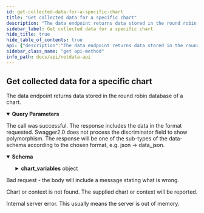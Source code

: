 ```yaml
---
id: get-collected-data-for-a-specific-chart
title: "Get collected data for a specific chart"
description: "The data endpoint returns data stored in the round robin database of a chart."
sidebar_label: Get collected data for a specific chart
hide_title: true
hide_table_of_contents: true
api: {"description":"The data endpoint returns data stored in the round robin database of a chart.","parameters":[{"name":"chart","in":"query","description":"The id of the chart as returned by the /charts call. Note chart or context must be specified","required":false,"allowEmptyValue":false,"schema":{"type":"string","format":"as returned by /charts","default":"system.cpu"}},{"name":"context","in":"query","description":"The context of the chart as returned by the /charts call. Note chart or context must be specified","required":false,"allowEmptyValue":false,"schema":{"type":"string","format":"as returned by /charts"}},{"name":"dimension","in":"query","description":"Zero, one or more dimension ids or names, as returned by the /chart call, separated with comma or pipe. Netdata simple patterns are supported.","required":false,"allowEmptyValue":false,"schema":{"type":"array","items":{"type":"string","format":"as returned by /charts"}}},{"name":"after","in":"query","description":"This parameter can either be an absolute timestamp specifying the starting point of the data to be returned, or a relative number of seconds (negative, relative to parameter: before). Netdata will assume it is a relative number if it is less that 3 years (in seconds). If not specified the default is -600 seconds. Netdata will adapt this parameter to the boundaries of the round robin database unless the allow_past option is specified.","required":true,"allowEmptyValue":false,"schema":{"type":"number","format":"integer","default":-600}},{"name":"before","in":"query","description":"This parameter can either be an absolute timestamp specifying the ending point of the data to be returned, or a relative number of seconds (negative), relative to the last collected timestamp. Netdata will assume it is a relative number if it is less than 3 years (in seconds). Netdata will adapt this parameter to the boundaries of the round robin database. The default is zero (i.e. the timestamp of the last value collected).","required":false,"schema":{"type":"number","format":"integer","default":0}},{"name":"points","in":"query","description":"The number of points to be returned. If not given, or it is <= 0, or it is bigger than the points stored in the round robin database for this chart for the given duration, all the available collected values for the given duration will be returned.","required":true,"allowEmptyValue":false,"schema":{"type":"number","format":"integer","default":20}},{"name":"chart_label_key","in":"query","description":"Specify the chart label keys that need to match for context queries as comma separated values. At least one matching key is needed to match the corresponding chart.","required":false,"allowEmptyValue":false,"schema":{"type":"string","format":"key1,key2,key3"}},{"name":"chart_labels_filter","in":"query","description":"Specify the chart label keys and values to match for context queries. All keys/values need to match for the chart to be included in the query. The labels are specified as key1:value1,key2:value2","required":false,"allowEmptyValue":false,"schema":{"type":"string","format":"key1:value1,key2:value2,key3:value3"}},{"name":"group","in":"query","description":"The grouping method. If multiple collected values are to be grouped in order to return fewer points, this parameters defines the method of grouping. methods supported \"min\", \"max\", \"average\", \"sum\", \"incremental-sum\". \"max\" is actually calculated on the absolute value collected (so it works for both positive and negative dimensions to return the most extreme value in either direction).","required":true,"allowEmptyValue":false,"schema":{"type":"string","enum":["min","max","average","median","stddev","sum","incremental-sum","ses","des","cv","countif","percentile","percentile25","percentile50","percentile75","percentile80","percentile90","percentile95","percentile97","percentile98","percentile99","trimmed-mean","trimmed-mean1","trimmed-mean2","trimmed-mean3","trimmed-mean5","trimmed-mean10","trimmed-mean15","trimmed-mean20","trimmed-mean25","trimmed-median","trimmed-median1","trimmed-median2","trimmed-median3","trimmed-median5","trimmed-median10","trimmed-median15","trimmed-median20","trimmed-median25"],"default":"average"}},{"name":"group_options","in":"query","description":"When the group function supports additional parameters, this field can be used to pass them to it. Currently only \"countif\" supports this.","required":false,"allowEmptyValue":false,"schema":{"type":"string"}},{"name":"gtime","in":"query","description":"The grouping number of seconds. This is used in conjunction with group=average to change the units of metrics (ie when the data is per-second, setting gtime=60 will turn them to per-minute).","required":false,"allowEmptyValue":false,"schema":{"type":"number","format":"integer","default":0}},{"name":"timeout","in":"query","description":"Specify a timeout value in milliseconds after which the agent will abort the query and return a 503 error. A value of 0 indicates no timeout.","required":false,"allowEmptyValue":false,"schema":{"type":"number","format":"integer","default":0}},{"name":"format","in":"query","description":"The format of the data to be returned.","required":true,"allowEmptyValue":false,"schema":{"type":"string","enum":["json","jsonp","csv","tsv","tsv-excel","ssv","ssvcomma","datatable","datasource","html","markdown","array","csvjsonarray"],"default":"json"}},{"name":"options","in":"query","description":"Options that affect data generation.","required":false,"allowEmptyValue":false,"schema":{"type":"array","items":{"type":"string","enum":["nonzero","flip","jsonwrap","min2max","seconds","milliseconds","abs","absolute","absolute-sum","null2zero","objectrows","google_json","percentage","unaligned","match-ids","match-names","showcustomvars","allow_past","anomaly-bit"]},"default":["seconds","jsonwrap"]}},{"name":"callback","in":"query","description":"For JSONP responses, the callback function name.","required":false,"allowEmptyValue":true,"schema":{"type":"string"}},{"name":"filename","in":"query","description":"Add Content-Disposition: attachment; filename= header to the response, that will instruct the browser to save the response with the given filename.","required":false,"allowEmptyValue":true,"schema":{"type":"string"}},{"name":"tqx","in":"query","description":"[Google Visualization API](https://developers.google.com/chart/interactive/docs/dev/implementing_data_source?hl=en) formatted parameter.","required":false,"allowEmptyValue":true,"schema":{"type":"string"}}],"responses":{"200":{"description":"The call was successful. The response includes the data in the format requested. Swagger2.0 does not process the discriminator field to show polymorphism. The response will be one of the sub-types of the data-schema according to the chosen format, e.g. json -> data_json.","content":{"application/json":{"schema":{"type":"object","discriminator":{"propertyName":"format"},"description":"Response will contain the appropriate subtype, e.g. data_json depending on the requested format.","properties":{"api":{"type":"number","description":"The API version this conforms to, currently 1."},"id":{"type":"string","description":"The unique id of the chart."},"name":{"type":"string","description":"The name of the chart."},"update_every":{"type":"number","description":"The update frequency of this chart, in seconds. One value every this amount of time is kept in the round robin database (independently of the current view)."},"view_update_every":{"type":"number","description":"The current view appropriate update frequency of this chart, in seconds. There is no point to request chart refreshes, using the same settings, more frequently than this."},"first_entry":{"type":"number","description":"The UNIX timestamp of the first entry (the oldest) in the round robin database (independently of the current view)."},"last_entry":{"type":"number","description":"The UNIX timestamp of the latest entry in the round robin database (independently of the current view)."},"after":{"type":"number","description":"The UNIX timestamp of the first entry (the oldest) returned in this response."},"before":{"type":"number","description":"The UNIX timestamp of the latest entry returned in this response."},"min":{"type":"number","description":"The minimum value returned in the current view. This can be used to size the y-series of the chart."},"max":{"type":"number","description":"The maximum value returned in the current view. This can be used to size the y-series of the chart."},"dimension_names":{"description":"The dimension names of the chart as returned in the current view.","type":"array","items":{"type":"string"}},"dimension_ids":{"description":"The dimension IDs of the chart as returned in the current view.","type":"array","items":{"type":"string"}},"latest_values":{"description":"The latest values collected for the chart (independently of the current view).","type":"array","items":{"type":"string"}},"view_latest_values":{"description":"The latest values returned with this response.","type":"array","items":{"type":"string"}},"dimensions":{"type":"number","description":"The number of dimensions returned."},"points":{"type":"number","description":"The number of rows / points returned."},"format":{"type":"string","description":"The format of the result returned."},"chart_variables":{"type":"object","additionalProperties":{"type":"object","properties":{"varname1":{"type":"number","format":"float"},"varname2":{"type":"number","format":"float"}}}}}}}}},"400":{"description":"Bad request - the body will include a message stating what is wrong."},"404":{"description":"Chart or context is not found. The supplied chart or context will be reported."},"500":{"description":"Internal server error. This usually means the server is out of memory."}},"method":"get","path":"/data","servers":[{"url":"https://registry.my-netdata.io/api/v1"},{"url":"http://registry.my-netdata.io/api/v1"}],"info":{"title":"Netdata API","description":"Real-time performance and health monitoring.","version":"1.33.1"},"postman":{"name":"Get collected data for a specific chart","description":{"content":"The data endpoint returns data stored in the round robin database of a chart.","type":"text/plain"},"url":{"path":["data"],"host":["{{baseUrl}}"],"query":[{"disabled":false,"description":{"content":"The id of the chart as returned by the /charts call. Note chart or context must be specified","type":"text/plain"},"key":"chart","value":""},{"disabled":false,"description":{"content":"The context of the chart as returned by the /charts call. Note chart or context must be specified","type":"text/plain"},"key":"context","value":""},{"disabled":false,"description":{"content":"Zero, one or more dimension ids or names, as returned by the /chart call, separated with comma or pipe. Netdata simple patterns are supported.","type":"text/plain"},"key":"dimension","value":""},{"disabled":false,"description":{"content":"(Required) This parameter can either be an absolute timestamp specifying the starting point of the data to be returned, or a relative number of seconds (negative, relative to parameter: before). Netdata will assume it is a relative number if it is less that 3 years (in seconds). If not specified the default is -600 seconds. Netdata will adapt this parameter to the boundaries of the round robin database unless the allow_past option is specified.","type":"text/plain"},"key":"after","value":""},{"disabled":false,"description":{"content":"This parameter can either be an absolute timestamp specifying the ending point of the data to be returned, or a relative number of seconds (negative), relative to the last collected timestamp. Netdata will assume it is a relative number if it is less than 3 years (in seconds). Netdata will adapt this parameter to the boundaries of the round robin database. The default is zero (i.e. the timestamp of the last value collected).","type":"text/plain"},"key":"before","value":""},{"disabled":false,"description":{"content":"(Required) The number of points to be returned. If not given, or it is <= 0, or it is bigger than the points stored in the round robin database for this chart for the given duration, all the available collected values for the given duration will be returned.","type":"text/plain"},"key":"points","value":""},{"disabled":false,"description":{"content":"Specify the chart label keys that need to match for context queries as comma separated values. At least one matching key is needed to match the corresponding chart.","type":"text/plain"},"key":"chart_label_key","value":""},{"disabled":false,"description":{"content":"Specify the chart label keys and values to match for context queries. All keys/values need to match for the chart to be included in the query. The labels are specified as key1:value1,key2:value2","type":"text/plain"},"key":"chart_labels_filter","value":""},{"disabled":false,"description":{"content":"(Required) The grouping method. If multiple collected values are to be grouped in order to return fewer points, this parameters defines the method of grouping. methods supported \"min\", \"max\", \"average\", \"sum\", \"incremental-sum\". \"max\" is actually calculated on the absolute value collected (so it works for both positive and negative dimensions to return the most extreme value in either direction).","type":"text/plain"},"key":"group","value":""},{"disabled":false,"description":{"content":"When the group function supports additional parameters, this field can be used to pass them to it. Currently only \"countif\" supports this.","type":"text/plain"},"key":"group_options","value":""},{"disabled":false,"description":{"content":"The grouping number of seconds. This is used in conjunction with group=average to change the units of metrics (ie when the data is per-second, setting gtime=60 will turn them to per-minute).","type":"text/plain"},"key":"gtime","value":""},{"disabled":false,"description":{"content":"Specify a timeout value in milliseconds after which the agent will abort the query and return a 503 error. A value of 0 indicates no timeout.","type":"text/plain"},"key":"timeout","value":""},{"disabled":false,"description":{"content":"(Required) The format of the data to be returned.","type":"text/plain"},"key":"format","value":""},{"disabled":false,"description":{"content":"Options that affect data generation.","type":"text/plain"},"key":"options","value":""},{"disabled":false,"description":{"content":"For JSONP responses, the callback function name.","type":"text/plain"},"key":"callback","value":""},{"disabled":false,"description":{"content":"Add Content-Disposition: attachment; filename= header to the response, that will instruct the browser to save the response with the given filename.","type":"text/plain"},"key":"filename","value":""},{"disabled":false,"description":{"content":"[Google Visualization API](https://developers.google.com/chart/interactive/docs/dev/implementing_data_source?hl=en) formatted parameter.","type":"text/plain"},"key":"tqx","value":""}],"variable":[]},"header":[{"key":"Accept","value":"application/json"}],"method":"GET"}}
sidebar_class_name: "get api-method"
info_path: docs/api/netdata-api
---
```



## Get collected data for a specific chart



The data endpoint returns data stored in the round robin database of a chart.

<details style={{"marginBottom":"1rem"}} data-collapsed={false} open={true}><summary style={{}}><strong>Query Parameters</strong></summary><div><ul><ParamsItem className={"paramsItem"} param={{"name":"chart","in":"query","description":"The id of the chart as returned by the /charts call. Note chart or context must be specified","required":false,"allowEmptyValue":false,"schema":{"type":"string","format":"as returned by /charts","default":"system.cpu"}}}></ParamsItem><ParamsItem className={"paramsItem"} param={{"name":"context","in":"query","description":"The context of the chart as returned by the /charts call. Note chart or context must be specified","required":false,"allowEmptyValue":false,"schema":{"type":"string","format":"as returned by /charts"}}}></ParamsItem><ParamsItem className={"paramsItem"} param={{"name":"dimension","in":"query","description":"Zero, one or more dimension ids or names, as returned by the /chart call, separated with comma or pipe. Netdata simple patterns are supported.","required":false,"allowEmptyValue":false,"schema":{"type":"array","items":{"type":"string","format":"as returned by /charts"}}}}></ParamsItem><ParamsItem className={"paramsItem"} param={{"name":"after","in":"query","description":"This parameter can either be an absolute timestamp specifying the starting point of the data to be returned, or a relative number of seconds (negative, relative to parameter: before). Netdata will assume it is a relative number if it is less that 3 years (in seconds). If not specified the default is -600 seconds. Netdata will adapt this parameter to the boundaries of the round robin database unless the allow_past option is specified.","required":true,"allowEmptyValue":false,"schema":{"type":"number","format":"integer","default":-600}}}></ParamsItem><ParamsItem className={"paramsItem"} param={{"name":"before","in":"query","description":"This parameter can either be an absolute timestamp specifying the ending point of the data to be returned, or a relative number of seconds (negative), relative to the last collected timestamp. Netdata will assume it is a relative number if it is less than 3 years (in seconds). Netdata will adapt this parameter to the boundaries of the round robin database. The default is zero (i.e. the timestamp of the last value collected).","required":false,"schema":{"type":"number","format":"integer","default":0}}}></ParamsItem><ParamsItem className={"paramsItem"} param={{"name":"points","in":"query","description":"The number of points to be returned. If not given, or it is <= 0, or it is bigger than the points stored in the round robin database for this chart for the given duration, all the available collected values for the given duration will be returned.","required":true,"allowEmptyValue":false,"schema":{"type":"number","format":"integer","default":20}}}></ParamsItem><ParamsItem className={"paramsItem"} param={{"name":"chart_label_key","in":"query","description":"Specify the chart label keys that need to match for context queries as comma separated values. At least one matching key is needed to match the corresponding chart.","required":false,"allowEmptyValue":false,"schema":{"type":"string","format":"key1,key2,key3"}}}></ParamsItem><ParamsItem className={"paramsItem"} param={{"name":"chart_labels_filter","in":"query","description":"Specify the chart label keys and values to match for context queries. All keys/values need to match for the chart to be included in the query. The labels are specified as key1:value1,key2:value2","required":false,"allowEmptyValue":false,"schema":{"type":"string","format":"key1:value1,key2:value2,key3:value3"}}}></ParamsItem><ParamsItem className={"paramsItem"} param={{"name":"group","in":"query","description":"The grouping method. If multiple collected values are to be grouped in order to return fewer points, this parameters defines the method of grouping. methods supported \"min\", \"max\", \"average\", \"sum\", \"incremental-sum\". \"max\" is actually calculated on the absolute value collected (so it works for both positive and negative dimensions to return the most extreme value in either direction).","required":true,"allowEmptyValue":false,"schema":{"type":"string","enum":["min","max","average","median","stddev","sum","incremental-sum","ses","des","cv","countif","percentile","percentile25","percentile50","percentile75","percentile80","percentile90","percentile95","percentile97","percentile98","percentile99","trimmed-mean","trimmed-mean1","trimmed-mean2","trimmed-mean3","trimmed-mean5","trimmed-mean10","trimmed-mean15","trimmed-mean20","trimmed-mean25","trimmed-median","trimmed-median1","trimmed-median2","trimmed-median3","trimmed-median5","trimmed-median10","trimmed-median15","trimmed-median20","trimmed-median25"],"default":"average"}}}></ParamsItem><ParamsItem className={"paramsItem"} param={{"name":"group_options","in":"query","description":"When the group function supports additional parameters, this field can be used to pass them to it. Currently only \"countif\" supports this.","required":false,"allowEmptyValue":false,"schema":{"type":"string"}}}></ParamsItem><ParamsItem className={"paramsItem"} param={{"name":"gtime","in":"query","description":"The grouping number of seconds. This is used in conjunction with group=average to change the units of metrics (ie when the data is per-second, setting gtime=60 will turn them to per-minute).","required":false,"allowEmptyValue":false,"schema":{"type":"number","format":"integer","default":0}}}></ParamsItem><ParamsItem className={"paramsItem"} param={{"name":"timeout","in":"query","description":"Specify a timeout value in milliseconds after which the agent will abort the query and return a 503 error. A value of 0 indicates no timeout.","required":false,"allowEmptyValue":false,"schema":{"type":"number","format":"integer","default":0}}}></ParamsItem><ParamsItem className={"paramsItem"} param={{"name":"format","in":"query","description":"The format of the data to be returned.","required":true,"allowEmptyValue":false,"schema":{"type":"string","enum":["json","jsonp","csv","tsv","tsv-excel","ssv","ssvcomma","datatable","datasource","html","markdown","array","csvjsonarray"],"default":"json"}}}></ParamsItem><ParamsItem className={"paramsItem"} param={{"name":"options","in":"query","description":"Options that affect data generation.","required":false,"allowEmptyValue":false,"schema":{"type":"array","items":{"type":"string","enum":["nonzero","flip","jsonwrap","min2max","seconds","milliseconds","abs","absolute","absolute-sum","null2zero","objectrows","google_json","percentage","unaligned","match-ids","match-names","showcustomvars","allow_past","anomaly-bit"]},"default":["seconds","jsonwrap"]}}}></ParamsItem><ParamsItem className={"paramsItem"} param={{"name":"callback","in":"query","description":"For JSONP responses, the callback function name.","required":false,"allowEmptyValue":true,"schema":{"type":"string"}}}></ParamsItem><ParamsItem className={"paramsItem"} param={{"name":"filename","in":"query","description":"Add Content-Disposition: attachment; filename= header to the response, that will instruct the browser to save the response with the given filename.","required":false,"allowEmptyValue":true,"schema":{"type":"string"}}}></ParamsItem><ParamsItem className={"paramsItem"} param={{"name":"tqx","in":"query","description":"[Google Visualization API](https://developers.google.com/chart/interactive/docs/dev/implementing_data_source?hl=en) formatted parameter.","required":false,"allowEmptyValue":true,"schema":{"type":"string"}}}></ParamsItem></ul></div></details><div><ApiTabs><TabItem label={"200"} value={"200"}><div>

The call was successful. The response includes the data in the format requested. Swagger2.0 does not process the discriminator field to show polymorphism. The response will be one of the sub-types of the data-schema according to the chosen format, e.g. json -> data_json.

</div><div><MimeTabs groupId={"mime-type"}><TabItem label={"application/json"} value={"application/json"}><SchemaTabs groupId={"schema-tabs"}><TabItem label={"Schema"} value={"Schema"}><details style={{}} data-collapsed={false} open={true}><summary style={{"textAlign":"left"}}><strong>Schema</strong></summary><div style={{"textAlign":"left","marginLeft":"1rem"}}></div><ul style={{"marginLeft":"1rem"}}><SchemaItem collapsible={false} name={"api"} required={false} schemaDescription={"The API version this conforms to, currently 1."} schemaName={"number"} qualifierMessage={undefined} defaultValue={undefined}></SchemaItem><SchemaItem collapsible={false} name={"id"} required={false} schemaDescription={"The unique id of the chart."} schemaName={"string"} qualifierMessage={undefined} defaultValue={undefined}></SchemaItem><SchemaItem collapsible={false} name={"name"} required={false} schemaDescription={"The name of the chart."} schemaName={"string"} qualifierMessage={undefined} defaultValue={undefined}></SchemaItem><SchemaItem collapsible={false} name={"update_every"} required={false} schemaDescription={"The update frequency of this chart, in seconds. One value every this amount of time is kept in the round robin database (independently of the current view)."} schemaName={"number"} qualifierMessage={undefined} defaultValue={undefined}></SchemaItem><SchemaItem collapsible={false} name={"view_update_every"} required={false} schemaDescription={"The current view appropriate update frequency of this chart, in seconds. There is no point to request chart refreshes, using the same settings, more frequently than this."} schemaName={"number"} qualifierMessage={undefined} defaultValue={undefined}></SchemaItem><SchemaItem collapsible={false} name={"first_entry"} required={false} schemaDescription={"The UNIX timestamp of the first entry (the oldest) in the round robin database (independently of the current view)."} schemaName={"number"} qualifierMessage={undefined} defaultValue={undefined}></SchemaItem><SchemaItem collapsible={false} name={"last_entry"} required={false} schemaDescription={"The UNIX timestamp of the latest entry in the round robin database (independently of the current view)."} schemaName={"number"} qualifierMessage={undefined} defaultValue={undefined}></SchemaItem><SchemaItem collapsible={false} name={"after"} required={false} schemaDescription={"The UNIX timestamp of the first entry (the oldest) returned in this response."} schemaName={"number"} qualifierMessage={undefined} defaultValue={undefined}></SchemaItem><SchemaItem collapsible={false} name={"before"} required={false} schemaDescription={"The UNIX timestamp of the latest entry returned in this response."} schemaName={"number"} qualifierMessage={undefined} defaultValue={undefined}></SchemaItem><SchemaItem collapsible={false} name={"min"} required={false} schemaDescription={"The minimum value returned in the current view. This can be used to size the y-series of the chart."} schemaName={"number"} qualifierMessage={undefined} defaultValue={undefined}></SchemaItem><SchemaItem collapsible={false} name={"max"} required={false} schemaDescription={"The maximum value returned in the current view. This can be used to size the y-series of the chart."} schemaName={"number"} qualifierMessage={undefined} defaultValue={undefined}></SchemaItem><SchemaItem collapsible={false} name={"dimension_names"} required={false} schemaDescription={"The dimension names of the chart as returned in the current view."} schemaName={"string[]"} qualifierMessage={undefined} defaultValue={undefined}></SchemaItem><SchemaItem collapsible={false} name={"dimension_ids"} required={false} schemaDescription={"The dimension IDs of the chart as returned in the current view."} schemaName={"string[]"} qualifierMessage={undefined} defaultValue={undefined}></SchemaItem><SchemaItem collapsible={false} name={"latest_values"} required={false} schemaDescription={"The latest values collected for the chart (independently of the current view)."} schemaName={"string[]"} qualifierMessage={undefined} defaultValue={undefined}></SchemaItem><SchemaItem collapsible={false} name={"view_latest_values"} required={false} schemaDescription={"The latest values returned with this response."} schemaName={"string[]"} qualifierMessage={undefined} defaultValue={undefined}></SchemaItem><SchemaItem collapsible={false} name={"dimensions"} required={false} schemaDescription={"The number of dimensions returned."} schemaName={"number"} qualifierMessage={undefined} defaultValue={undefined}></SchemaItem><SchemaItem collapsible={false} name={"points"} required={false} schemaDescription={"The number of rows / points returned."} schemaName={"number"} qualifierMessage={undefined} defaultValue={undefined}></SchemaItem><SchemaItem collapsible={true} className={"schemaItem"}><details style={{}}><summary style={{}}><strong>chart_variables</strong><span style={{"opacity":"0.6"}}> object</span></summary><div style={{"marginLeft":"1rem"}}><li><div><code>property name*</code><span style={{"opacity":"0.6"}}> object</span></div></li></div></details></SchemaItem></ul></details></TabItem><TabItem label={"Example (from schema)"} value={"Example (from schema)"}><ResponseSamples responseExample={"{\n  \"api\": 0,\n  \"id\": \"string\",\n  \"name\": \"string\",\n  \"update_every\": 0,\n  \"view_update_every\": 0,\n  \"first_entry\": 0,\n  \"last_entry\": 0,\n  \"after\": 0,\n  \"before\": 0,\n  \"min\": 0,\n  \"max\": 0,\n  \"dimension_names\": [\n    \"string\"\n  ],\n  \"dimension_ids\": [\n    \"string\"\n  ],\n  \"latest_values\": [\n    \"string\"\n  ],\n  \"view_latest_values\": [\n    \"string\"\n  ],\n  \"dimensions\": 0,\n  \"points\": 0,\n  \"format\": \"string\",\n  \"chart_variables\": {}\n}"} language={"json"}></ResponseSamples></TabItem></SchemaTabs></TabItem></MimeTabs></div></TabItem><TabItem label={"400"} value={"400"}><div>

Bad request - the body will include a message stating what is wrong.

</div><div></div></TabItem><TabItem label={"404"} value={"404"}><div>

Chart or context is not found. The supplied chart or context will be reported.

</div><div></div></TabItem><TabItem label={"500"} value={"500"}><div>

Internal server error. This usually means the server is out of memory.

</div><div></div></TabItem></ApiTabs></div>
      